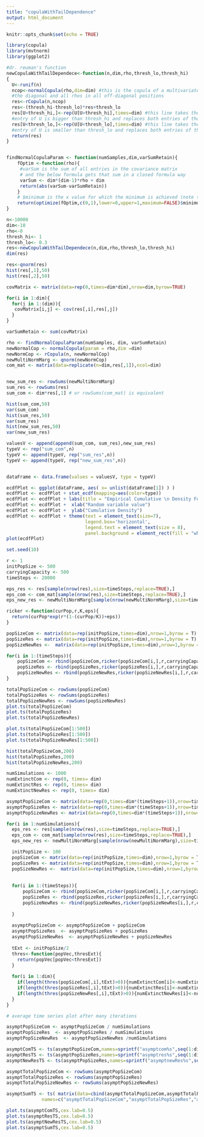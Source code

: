 ```yaml
---
title: "copulaWithTailDependence"
output: html_document
---
```


```r
knitr::opts_chunk$set(echo = TRUE)
```
```r
library(copula)
library(mvtnorm)
library(ggplot2)
```

```r
#dr. reuman's function
newCopulaWithTailDependece<-function(n,dim,rho,thresh_lo,thresh_hi)
{
  U<-runif(n)
  ncop<-normalCopula(rho,dim=dim) #this is the copula of a multivariate normal with covariance matrix having 1s on
  #the diagonal and all rhos in all off-diagonal positions
  res<-rCopula(n,ncop)
  res<-(thresh_hi-thresh_lo)*res+thresh_lo
  res[U>thresh_hi,]<-rep(U[U>thresh_hi],times=dim) #this line takes the rows of res for which the corresponding
  #entry of U is bigger than thresh_hi and replaces both entries of those rows by the corresponding value of U
  res[U<thresh_lo,]<-rep(U[U<thresh_lo],times=dim) #this line takes the rows of res for which the corresponding
  #entry of U is smaller than thresh_lo and replaces both entries of those rows by the corresponding value of U
  return(res)
}


findNormalCopulaParam <- function(numSamples,dim,varSumRetain){
    fOptim <-function(rho){
     #varSum is the sum of all entries in the covariance matrix 
     # and the below formula gets that sum in a closed formula way
     varSum <- dim*(dim-1)*rho + dim
     return(abs(varSum-varSumRetain))
    }
    # $minimum is the x value for which the minimum is achieved (note that optimize returns a list) 
    return(optimize(fOptim,c(0,1),lower=0,upper=1,maximum=FALSE)$minimum)
}
```

```r
n<-10000
dim<-10 
rho<-0
thresh_hi<- 1
thresh_lo<- 0.3
res<-newCopulaWithTailDependece(n,dim,rho,thresh_lo,thresh_hi)
dim(res)

res<-qnorm(res)
hist(res[,1],50)
hist(res[,2],50)
```
```r
covMatrix <- matrix(data=rep(0,times=dim*dim),nrow=dim,byrow=TRUE)

for(i in 1:dim){
  for(j in 1:(dim)){
   covMatrix[i,j] <- cov(res[,i],res[,j])
  }
}

varSumRetain <- sum(covMatrix)
```

```r
rho <- findNormalCopulaParam(numSamples, dim, varSumRetain)
newNormalCop <- normalCopula(param = rho,dim =dim)
newNormCop <- rCopula(n, newNormalCop)
newMultiNormMarg <- qnorm(newNormCop)
com_mat <- matrix(data=replicate(n=dim,res[,1]),ncol=dim)


new_sum_res <- rowSums(newMultiNormMarg)
sum_res <- rowSums(res)
sum_com <- dim*res[,1] # or rowSums(com_mat) is equivalent

hist(sum_com,50)
var(sum_com)
hist(sum_res,50)
var(sum_res)
hist(new_sum_res,50)
var(new_sum_res)
```

```r
valuesV <- append(append(sum_com, sum_res),new_sum_res)
typeV <- rep("sum_com",n)
typeV <- append(typeV, rep("sum_res",n))
typeV <- append(typeV, rep("new_sum_res",n))


dataFrame <- data.frame(values = valuesV, type = typeV)

ecdfPlot <- ggplot(dataFrame, aes( x= unlist(dataFrame[1]) ) )
ecdfPlot <- ecdfPlot + stat_ecdf(mapping=aes(color=type))
ecdfPlot <- ecdfPlot + labs(title = "Empirical Cumulative \n Density Function")
ecdfPlot <- ecdfPlot +  xlab("Random variable value")
ecdfPlot <- ecdfPlot +  ylab("Cumulative Density")
ecdfPlot <- ecdfPlot + theme(text = element_text(size=7),
                             legend.box='horizontal',
                             legend.text = element_text(size = 8),
                             panel.background = element_rect(fill = "white")) + scale_colour_brewer(palette = "Set1")
plot(ecdfPlot)
```

```r
set.seed(10)

r <- 1 
initPopSize <- 500 
carryingCapacity <- 500
timeSteps <- 20000

eps_res <- res[sample(nrow(res),size=timeSteps,replace=TRUE),]
eps_com <- com_mat[sample(nrow(res),size=timeSteps,replace=TRUE),]
eps_new_res <- newMultiNormMarg[sample(nrow(newMultiNormMarg),size=timeSteps,replace=TRUE),]

ricker <-function(curPop,r,K,eps){
  return(curPop*exp(r*(1-(curPop/K))+eps))
}

popSizeCom <- matrix(data=rep(initPopSize,times=dim),nrow=1,byrow = T)
popSizeRes <- matrix(data=rep(initPopSize,times=dim),nrow=1,byrow = T)
popSizeNewRes <-  matrix(data=rep(initPopSize,times=dim),nrow=1,byrow = T)

for(i in 1:(timeSteps)){
    popSizeCom <- rbind(popSizeCom,ricker(popSizeCom[i,],r,carryingCapacity,eps_com[i,]))
    popSizeRes <- rbind(popSizeRes,ricker(popSizeRes[i,],r,carryingCapacity,eps_res[i,]))
    popSizeNewRes <- rbind(popSizeNewRes,ricker(popSizeNewRes[i,],r,carryingCapacity,eps_new_res[i,]))
}

totalPopSizeCom <- rowSums(popSizeCom)
totalPopSizeRes <- rowSums(popSizeRes)
totalPopSizeNewRes <- rowSums(popSizeNewRes)
plot.ts(totalPopSizeCom)
plot.ts(totalPopSizeRes)
plot.ts(totalPopSizeNewRes)

plot.ts(totalPopSizeCom[1:500])
plot.ts(totalPopSizeRes[1:500])
plot.ts(totalPopSizeNewRes[1:500])

hist(totalPopSizeCom,200)
hist(totalPopSizeRes,200)
hist(totalPopSizeNewRes,200)
```
```r
numSimulations <- 1000
numExtinctCom <- rep(0, times= dim)
numExtinctRes <- rep(0, times= dim)
numExtinctNewRes <- rep(0, times= dim)

asymptPopSizeCom <- matrix(data=rep(0,times=dim*(timeSteps+1)),nrow=timeSteps+1)
asymptPopSizeRes <- matrix(data=rep(0,times=dim*(timeSteps+1)),nrow=timeSteps+1)
asymptPopSizeNewRes <- matrix(data=rep(0,times=dim*(timeSteps+1)),nrow=timeSteps+1)

for(i in 1:numSimulations){
  eps_res <- res[sample(nrow(res),size=timeSteps,replace=TRUE),]
  eps_com <- com_mat[sample(nrow(res),size=timeSteps,replace=TRUE),]
  eps_new_res <- newMultiNormMarg[sample(nrow(newMultiNormMarg),size=timeSteps,replace=TRUE),]

  initPopSize <- 100
  popSizeCom <- matrix(data=rep(initPopSize,times=dim),nrow=1,byrow = T)
  popSizeRes <- matrix(data=rep(initPopSize,times=dim),nrow=1,byrow = T)
  popSizeNewRes <-  matrix(data=rep(initPopSize,times=dim),nrow=1,byrow = T)
  
  
  for(i in 1:(timeSteps)){
      popSizeCom <- rbind(popSizeCom,ricker(popSizeCom[i,],r,carryingCapacity,eps_com[i,]))
      popSizeRes <- rbind(popSizeRes,ricker(popSizeRes[i,],r,carryingCapacity,eps_res[i,]))
      popSizeNewRes <- rbind(popSizeNewRes,ricker(popSizeNewRes[i,],r,carryingCapacity,eps_new_res[i,]))
      
  }
  
  asymptPopSizeCom <- asymptPopSizeCom + popSizeCom
  asymptPopSizeRes  <- asymptPopSizeRes + popSizeRes
  asymptPopSizeNewRes  <- asymptPopSizeNewRes + popSizeNewRes
  
  tExt <- initPopSize/2 
  thres<-function(popVec,thresExt){
    return(popVec[popVec<thresExt])
  }
  
  for(i in 1:dim){
    if(length(thres(popSizeCom[,i],tExt)>0)){numExtinctCom[i]<-numExtinctCom[i]+1}
    if(length(thres(popSizeRes[,i],tExt)>0)){numExtinctRes[i]<-numExtinctRes[i]+1}
    if(length(thres(popSizeNewRes[,i],tExt)>0)){numExtinctNewRes[i]<-numExtinctNewRes[i]+1}
  }
}
```

```r
# average time series plot after many iterations

asymptPopSizeCom <- asymptPopSizeCom / numSimulations
asymptPopSizeRes  <- asymptPopSizeRes / numSimulations 
asymptPopSizeNewRes  <- asymptPopSizeNewRes /numSimulations 

asymptComTS <- ts(asymptPopSizeCom,names=sprintf("asymptcom%s",seq(1:dim)))
asymptResTS <- ts(asymptPopSizeRes,names=sprintf("asymptres%s",seq(1:dim)))
asymptNewResTS <- ts(asymptPopSizeRes,names=sprintf("asymptnewRes%s",seq(1:dim)))

asymptTotalPopSizeCom <- rowSums(asymptPopSizeCom)
asymptTotalPopSizeRes <- rowSums(asymptPopSizeRes)
asymptTotalPopSizeNewRes <- rowSums(asymptPopSizeNewRes)

asymptSumTS <- ts( matrix(data=cbind(asymptTotalPopSizeCom,asymptTotalPopSizeRes,asymptTotalPopSizeNewRes),ncol=3),
             names=c("asymptTotalPopSizeCom","asymptTotalPopSizeRes","asymptTotalPopSizeNewRes"))

plot.ts(asymptComTS,cex.lab=0.5)
plot.ts(asymptResTS,cex.lab=0.5)
plot.ts(asymptNewResTS,cex.lab=0.5)
plot.ts(asymptSumTS,cex.lab=0.5)
```


